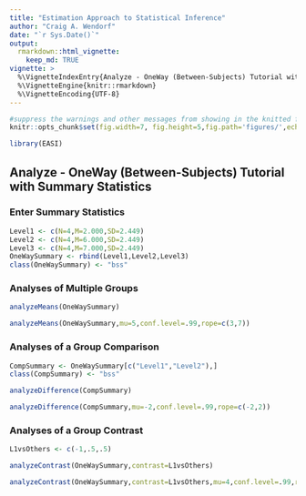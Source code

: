 ```yaml
---
title: "Estimation Approach to Statistical Inference"
author: "Craig A. Wendorf"
date: "`r Sys.Date()`"
output: 
  rmarkdown::html_vignette:
    keep_md: TRUE
vignette: >
  %\VignetteIndexEntry{Analyze - OneWay (Between-Subjects) Tutorial with Summary Statistics}
  %\VignetteEngine{knitr::rmarkdown}
  %\VignetteEncoding{UTF-8}
---
```


```r
#suppress the warnings and other messages from showing in the knitted file.
knitr::opts_chunk$set(fig.width=7, fig.height=5,fig.path='figures/',echo=TRUE,warning=FALSE,message=FALSE)
```

```r
library(EASI)
```

## Analyze - OneWay (Between-Subjects) Tutorial with Summary Statistics

### Enter Summary Statistics

```r
Level1 <- c(N=4,M=2.000,SD=2.449)
Level2 <- c(N=4,M=6.000,SD=2.449)
Level3 <- c(N=4,M=7.000,SD=2.449)
OneWaySummary <- rbind(Level1,Level2,Level3)
class(OneWaySummary) <- "bss"
```

### Analyses of Multiple Groups

```r
analyzeMeans(OneWaySummary)
```

```r
analyzeMeans(OneWaySummary,mu=5,conf.level=.99,rope=c(3,7))
```

### Analyses of a Group Comparison

```r
CompSummary <- OneWaySummary[c("Level1","Level2"),]
class(CompSummary) <- "bss"
```
```r
analyzeDifference(CompSummary)
```

```r
analyzeDifference(CompSummary,mu=-2,conf.level=.99,rope=c(-2,2))
```

### Analyses of a Group Contrast

```r
L1vsOthers <- c(-1,.5,.5)
```
```r
analyzeContrast(OneWaySummary,contrast=L1vsOthers)
```

```r
analyzeContrast(OneWaySummary,contrast=L1vsOthers,mu=4,conf.level=.99,rope=c(-2,2))
```

